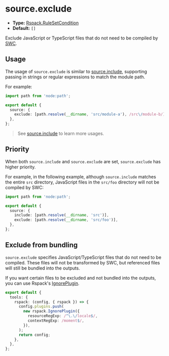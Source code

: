 # source.exclude

- **Type:** [Rspack.RuleSetCondition](https://rspack.rs/config/module#condition)
- **Default:** `[]`

Exclude JavaScript or TypeScript files that do not need to be compiled by [SWC](/guide/configuration/swc).

## Usage

The usage of `source.exclude` is similar to [source.include](/config/source/include), supporting passing in strings or regular expressions to match the module path.

For example:

```ts title="rsbuild.config.ts"
import path from 'node:path';

export default {
  source: {
    exclude: [path.resolve(__dirname, 'src/module-a'), /src\/module-b/],
  },
};
```

> See [source.include](/config/source/include) to learn more usages.

## Priority

When both `source.include` and `source.exclude` are set, `source.exclude` has higher priority.

For example, in the following example, although `source.include` matches the entire `src` directory, JavaScript files in the `src/foo` directory will not be compiled by SWC:

```ts title="rsbuild.config.ts"
import path from 'node:path';

export default {
  source: {
    include: [path.resolve(__dirname, 'src')],
    exclude: [path.resolve(__dirname, 'src/foo')],
  },
};
```

## Exclude from bundling

`source.exclude` specifies JavaScript/TypeScript files that do not need to be compiled. These files will not be transformed by SWC, but referenced files will still be bundled into the outputs.

If you want certain files to be excluded and not bundled into the outputs, you can use Rspack's [IgnorePlugin](https://rspack.rs/plugins/webpack/ignore-plugin).

```ts title="rsbuild.config.ts"
export default {
  tools: {
    rspack: (config, { rspack }) => {
      config.plugins.push(
        new rspack.IgnorePlugin({
          resourceRegExp: /^\.\/locale$/,
          contextRegExp: /moment$/,
        }),
      );
      return config;
    },
  },
};
```
